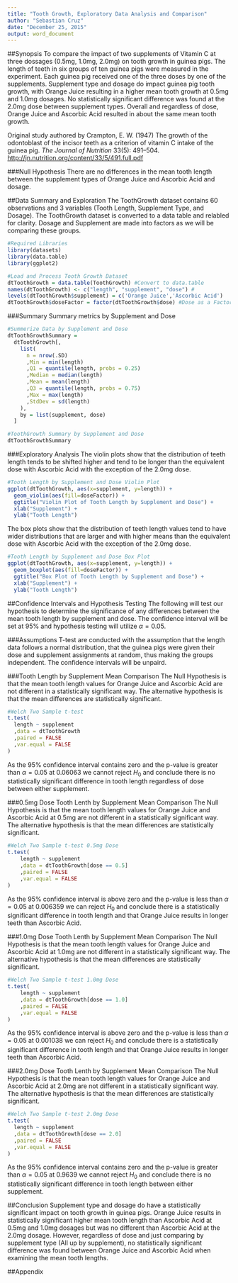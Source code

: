 ```yaml
---
title: "Tooth Growth, Exploratory Data Analysis and Comparison"
author: "Sebastian Cruz"
date: "December 25, 2015"
output: word_document
---
```


##Synopsis
To compare the impact of two supplements of Vitamin C at three dossages (0.5mg, 1.0mg, 2.0mg) on tooth growth in guinea pigs. The length of teeth in six groups of ten guinea pigs were measured in the experiment.  Each guinea pig received one of the three doses by one of the supplements.  Supplement type and dosage do impact guinea pig tooth growth, with Orange Juice resulting in a higher mean tooth growth at 0.5mg and 1.0mg dosages.  No statistically significant difference was found at the 2.0mg dose between supplement types.  Overall and regardless of dose, Orange Juice and Ascorbic Acid resulted in about the same mean tooth growth.

Original study authored by Crampton, E. W. (1947) The growth of the odontoblast of the incisor teeth as a criterion of vitamin C intake of the guinea pig. *The Journal of Nutrition* 33(5): 491–504. [http://jn.nutrition.org/content/33/5/491.full.pdf](http://jn.nutrition.org/content/33/5/491.full.pdf)

###Null Hypothesis
There are no differences in the mean tooth length between the supplement types of Orange Juice and Ascorbic Acid and dosage.

##Data Summary and Exploration
The ToothGrowth dataset contains 60 observations and 3 variables (Tooth Length, Supplement Type, and Dosage). The ToothGrowth dataset is converted to a data table and relabled for clarity.  Dosage and Supplement are made into factors as we will be comparing these groups.
```r
#Required Libraries
library(datasets)
library(data.table)
library(ggplot2)

#Load and Process Tooth Growth Dataset
dtToothGrowth = data.table(ToothGrowth) #Convert to data.table
names(dtToothGrowth) <- c("length", "supplement", "dose") #
levels(dtToothGrowth$supplement) = c('Orange Juice','Ascorbic Acid')
dtToothGrowth$doseFactor = factor(dtToothGrowth$dose) #Dose as a Factor for use in ggplot
```

###Summary
Summary metrics by Supplement and Dose
```r
#Summerize Data by Supplement and Dose
dtToothGrowthSummary = 
  dtToothGrowth[, 
    list(
      n = nrow(.SD)
      ,Min = min(length)
      ,Q1 = quantile(length, probs = 0.25)
      ,Median = median(length)
      ,Mean = mean(length)
      ,Q3 = quantile(length, probs = 0.75)
      ,Max = max(length)
      ,StdDev = sd(length)
    ),
    by = list(supplement, dose)
  ]

#ToothGrowth Summary by Supplement and Dose
dtToothGrowthSummary
```

###Exploratory Analysis
The violin plots show that the distribution of teeth length tends to be shifted higher and tend to be longer than the equivalent dose with Ascorbic Acid with the exception of the 2.0mg dose.

```r
#Tooth Length by Supplement and Dose Violin Plot
ggplot(dtToothGrowth, aes(x=supplement, y=length)) +
  geom_violin(aes(fill=doseFactor)) +
  ggtitle("Violin Plot of Tooth Length by Supplement and Dose") +
  xlab("Supplement") +
  ylab("Tooth Length")
```

The box plots show that the distribution of teeth length values tend to have wider distributions that are larger and with higher means than the equivalent dose with Ascorbic Acid with the exception of the 2.0mg dose.

```r
#Tooth Length by Supplement and Dose Box Plot
ggplot(dtToothGrowth, aes(x=supplement, y=length)) +
  geom_boxplot(aes(fill=doseFactor)) +
  ggtitle("Box Plot of Tooth Length by Supplement and Dose") +
  xlab("Supplement") +
  ylab("Tooth Length")
```

##Confidence Intervals and Hypothesis Testing 
The following will test our hypothesis to determine the significance of any differences between the mean tooth length by supplement and dose.  The confidence interval will be set at 95% and hypothesis testing will utilize $\alpha = 0.05$.

###Assumptions
T-test are conducted with the assumption that the length data follows a normal distribution, that the guinea pigs were given their dose and supplement assignments at random, thus making the groups independent. The confidence intervals will be unpaird.

###Tooth Length by Supplement Mean Comparison
The Null Hypothesis is that the mean tooth length values for Orange Juice and Ascorbic Acid are not different in a statistically significant way.  The alternative hypothesis is that the mean differences are statistically significant.

```r
#Welch Two Sample t-test
t.test(
  length ~ supplement
  ,data = dtToothGrowth
  ,paired = FALSE
  ,var.equal = FALSE
)
```

As the 95% confidence interval contains zero and the p-value is greater than $\alpha = 0.05$ at 0.06063 we cannot reject $H_{0}$ and conclude there is no statistically significant difference in tooth length regardless of dose between either supplement.

###0.5mg Dose Tooth Lenth by Supplement Mean Comparison
The Null Hypothesis is that the mean tooth length values for Orange Juice and Ascorbic Acid at 0.5mg are not different in a statistically significant way.  The alternative hypothesis is that the mean differences are statistically significant.

```r
#Welch Two Sample t-test 0.5mg Dose
t.test(
    length ~ supplement
    ,data = dtToothGrowth[dose == 0.5]
    ,paired = FALSE
    ,var.equal = FALSE
)
```

As the 95% confidence interval is above zero and the p-value is less than $\alpha = 0.05$ at 0.006359 we can reject $H_{0}$ and conclude there is a statistically significant difference in tooth length and that Orange Juice results in longer teeth than Ascorbic Acid.

###1.0mg Dose Tooth Lenth by Supplement Mean Comparison
The Null Hypothesis is that the mean tooth length values for Orange Juice and Ascorbic Acid at 1.0mg are not different in a statistically significant way.  The alternative hypothesis is that the mean differences are statistically significant.

```r
#Welch Two Sample t-test 1.0mg Dose
t.test(
    length ~ supplement
    ,data = dtToothGrowth[dose == 1.0]
    ,paired = FALSE
    ,var.equal = FALSE
)
```

As the 95% confidence interval is above zero and the p-value is less than $\alpha = 0.05$ at 0.001038 we can reject $H_{0}$ and conclude there is a statistically significant difference in tooth length and that Orange Juice results in longer teeth than Ascorbic Acid.

###2.0mg Dose Tooth Lenth by Supplement Mean Comparison
The Null Hypothesis is that the mean tooth length values for Orange Juice and Ascorbic Acid at 2.0mg are not different in a statistically significant way.  The alternative hypothesis is that the mean differences are statistically significant.

```r
#Welch Two Sample t-test 2.0mg Dose
t.test(
  length ~ supplement
  ,data = dtToothGrowth[dose == 2.0]
  ,paired = FALSE
  ,var.equal = FALSE
)
```

As the 95% confidence interval contains zero and the p-value is greater than $\alpha = 0.05$ at 0.9639 we cannot reject $H_{0}$ and conclude there is no statistically significant difference in tooth length between either supplement.

##Conclusion
Supplement type and dosage do have a statistically significant impact on tooth growth in guinea pigs. Orange Juice results in statistically significant higher mean tooth length than Ascorbic Acid at 0.5mg and 1.0mg dosages but was no different than Ascorbic Acid at the 2.0mg dosage.  However, regardless of dose and just comparing by supplement type (All up by supplement), no statistically significant difference was found between Orange Juice and Ascorbic Acid when examining the mean tooth lengths.

##Appendix
```r

```

```r

```

```r

```

```r

```

```r

```

```r

```

```r

```

